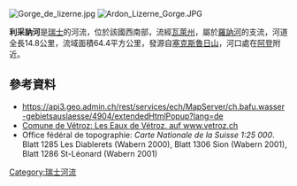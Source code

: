 {{Coord|46.19940|N|7.28259|E|display=title}}
[[Image:Gorge_de_lizerne.jpg|right]]
[[Image:Ardon_Lizerne_Gorge.JPG|right]]

'''利采訥河'''是[[瑞士|瑞士]]的河流，位於該國西南部，流經[[瓦萊州|瓦萊州]]，屬於[[羅訥河|羅訥河]]的支流，河道全長14.8公里，流域面積64.4平方公里，發源自[[塞克斯魯日山_(伯恩山)|塞克斯魯日山]]，河口處在[[阿登_(瓦萊州)|阿登]]附近。

==參考資料==
* https://api3.geo.admin.ch/rest/services/ech/MapServer/ch.bafu.wasser-gebietsauslaesse/4904/extendedHtmlPopup?lang=de {{Wayback|url=https://api3.geo.admin.ch/rest/services/ech/MapServer/ch.bafu.wasser-gebietsauslaesse/4904/extendedHtmlPopup?lang=de |date=20160304090653 }}
* [http://www.vetroz.ch/root/newsline/93 Comune de Vétroz: Les Eaux de Vétroz. auf www.vetroz.ch]
* Office fédéral de topographie: ''Carte Nationale de la Suisse 1:25 000''. Blatt 1285 Les Diablerets (Wabern 2000), Blatt 1306 Sion (Wabern 2001), Blatt 1286 St-Léonard (Wabern 2001)

{{Switzerland-geo-stub}}
[[Category:瑞士河流|Category:瑞士河流]]